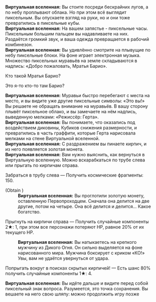 {{Диалог Начало}}
:'''Виртуальная вселенная:''' Вы стоите посреди бескрайних лугов, а по небу проплывают облака. Но при этом всё выглядит пиксельным. Вы опускаете взгляд на руки, но и они тоже превратились в пиксельные кубы.
:'''Виртуальная вселенная:''' На вашем запястье - пиксельные часы. Пиксельным большим пальцем вы надавливаете на них. Раздаётся громкий звук, и ваша одежда превращается в рабочий комбинезон.
:'''Виртуальная вселенная:''' Вы удивлённо смотрите на плывущие по небу пиксельные блоки. На фоне играет электронная музыка. Множество пиксельных муравьёв на земле складываются в надпись: «Добро пожаловать, Мратья Барио».
:{{Диалог|Стрелка}} Кто такой Мратья Барио?
:{{Диалог|Стрелка}} Это я-то кто-то там Барио?
:'''Виртуальная вселенная:''' Муравьи быстро перебегают с места на место, и вы видите уже другие пиксельные символы: «Это вы!» Вы решаете не обращать внимание на муравьёв. В вашу сторону плывёт пиксельное облако, и вы замечаете на нём надпись, выведенную мелками: «Режиссёр: Герта».
:'''Виртуальная вселенная:''' Вы понимаете, что оказались под воздействием диковины, Кубиков снижения размерности, и превратились в часть граффити, которые Герта нарисовала мелками на стене Виртуальной вселенной.
:'''Виртуальная вселенная:''' С раздражением вы пинаете кирпич, и из него появляется золотая монета.
:'''Виртуальная вселенная:''' Вам нужно выяснить, как вернуться в Виртуальную вселенную. Можно вскарабкаться по трубе слева или прыгать по кирпичам справа.
:{{Диалог|Звезда}} Забраться в трубу слева &mdash; Получить космические фрагменты: 150.
:;(Obtain {{Предмет|Космические фрагменты|20|x=200}})
::'''Виртуальная вселенная:''' Вы проглотили золотую монету, оставленную Первопроходцем. Сначала она делится на две другие, потом на четыре. Она всё делится и делится... Какое богатство.
:{{Диалог|Звезда}} Прыгнуть на кирпичи справа &mdash; Получить случайные компоненты 2★: 1, при этом все персонажи потеряют НР, равное 20% от их текущего НР.
::'''Виртуальная вселенная:''' Вы натыкаетесь на крепкого мужчину из Дикого Огня. Он сильно выделяется на фоне нарисованного мира. Мужчина боксирует с криком «КО!» Увы, вам не удаётся увернуться от удара.
:{{Диалог|Звезда}} Попрыгать вокруг в поисках скрытых кирпичей! &mdash; Есть шанс 80% получить случайные компоненты 1★: 4.
:'''Виртуальная вселенная:''' Вы идёте дальше и видите перед собой пиксельный знак вопроса. Разумеется, это точка сохранения. Вы вешаете на него свою шляпу: можно продолжить игру позже
{{Диалог Конец}}
